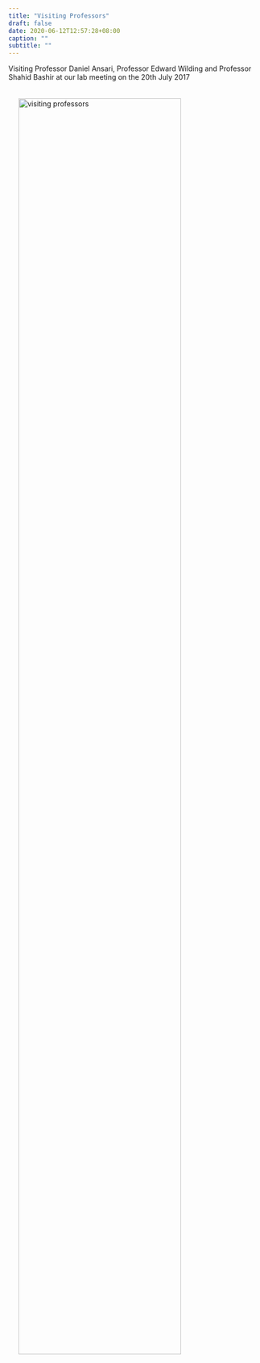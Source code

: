 ```yaml
---
title: "Visiting Professors"
draft: false
date: 2020-06-12T12:57:28+08:00
caption: ""
subtitle: ""
---
```


Visiting Professor Daniel Ansari, Professor Edward Wilding and Professor Shahid Bashir at our lab meeting on the 20th July 2017

<img src="/img/ansari-wilding-bashir.png" alt="visiting professors" width="80%" align="center" hspace=20" vspace="20"><br />


